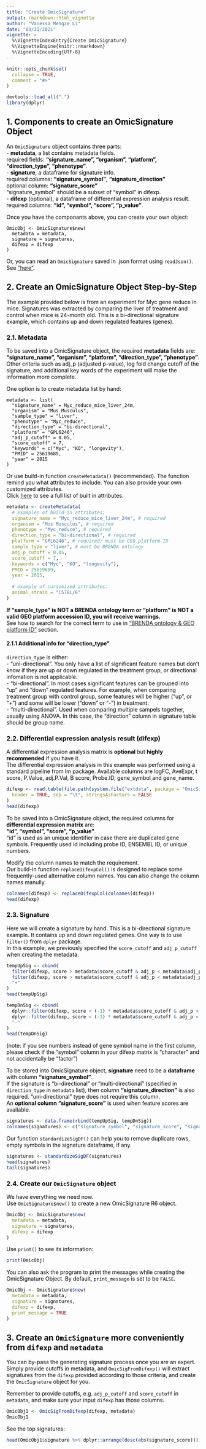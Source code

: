 ```yaml
---
title: "Create OmicSignature"
output: rmarkdown::html_vignette
author: "Vanessa Mengze Li"
date: "03/31/2021"
vignette: >
  %\VignetteIndexEntry{Create OmicSignature}
  %\VignetteEngine{knitr::rmarkdown}
  %\VignetteEncoding{UTF-8}
---
```


```r
knitr::opts_chunk$set(
  collapse = TRUE,
  comment = "#>"
)
```

```r
devtools::load_all(".")
library(dplyr)
```
<font color = "#000000">

## 1. Components to create an OmicSignature Object 
An `OmicSignature` object contains three parts:  
 - **metadata**, a list contains metadata fields.  
  required fields: **"signature_name", "organism", "platform", "direction_type", "phenotype"**.  
 - **signature**, a dataframe for signature info.  
  required columns: **"signature_symbol"**, **"signature_direction"**  
  optional column: **"signature_score"**  
  "signature_symbol" should be a subset of "symbol" in difexp.  
 - **difexp** (optional), a dataframe of differential expression analysis result.  
  required columns: **"id", "symbol", "score", "p_value"**.  

Once you have the componants above, you can create your own object:  
```
OmicObj <- OmicSignature$new(
  metadata = metadata,
  signature = signatures,
  difexp = difexp
)
```

Or, you can read an `OmicSignature` saved in .json format using `readJson()`. See ["here"](https://montilab.github.io/OmicSignature/articles/FunOmS.html). 

## 2. Create an OmicSignature Object Step-by-Step
The example provided below is from an experiment for Myc gene reduce in mice. 
Signatures was extracted by comparing the liver of treatment and control when 
mice is 24-month old. This is a bi-directional signature example, which contains 
up and down regulated features (genes).

### 2.1. Metadata
To be saved into a OmicSignature object, the required **metadata** fields are:  
**"signature_name", "organism", "platform", "direction_type", "phenotype"**.  
Other criteria such as adj_p (adjusted p-value), log fold change cutoff of 
the signature, and additional key words of the experiment will make the information more complete.  

One option is to create metadata list by hand:

```
metadata <- list(
  "signature_name" = Myc_reduce_mice_liver_24m,
  "organism" = "Mus Musculus",
  "sample_type" = "liver",
  "phenotype" = "Myc_reduce",
  "direction_type" = "bi-directional",
  "platform" = "GPL6246",
  "adj_p_cutoff" = 0.05,
  "score_cutoff" = 7,
  "keywords" = c("Myc", "KO", "longevity"),
  "PMID" = 25619689,
  "year" = 2015
)
```

Or use build-in function `createMetadata()` (recommended). The function remind 
you what attributes to include. You can also provide your own customized attributes.  
Click [here](https://montilab.github.io/OmicSignature/reference/createMetadata.html) 
to see a full list of built in attributes.  
```r
metadata <- createMetadata(
  # examples of build-in attributes:
  signature_name = "Myc_reduce_mice_liver_24m", # required
  organism = "Mus Musculus", # required
  phenotype = "Myc_reduce", # required
  direction_type = "bi-directional", # required
  platform = "GPL6246", # required; must be GEO platform ID
  sample_type = "liver", # must be BRENDA ontology
  adj_p_cutoff = 0.05,
  score_cutoff = 7,
  keywords = c("Myc", "KO", "longevity"),
  PMID = 25619689,
  year = 2015,
  
  # example of cursomized attributes:
  animal_strain = "C57BL/6"
)
```

**If "sample_type" is NOT a BRENDA ontology term or "platform" is NOT a valid GEO platform accession ID, you will receive warnings.**  
See how to search for the correct term to use in ["BRENDA ontology & GEO platform ID"](https://montilab.github.io/OmicSignature/articles/BRENDA.html) section.  

#### 2.1.1 Additional info for "direction_type"
`direction_type` is either:  
 - "uni-directional". You only have a list of significant feature names but don't know if they are up or down regulated in the treatment group, or directional infomation is not applicable.  
 - "bi-directional". In most cases significant features can be grouped into "up" and "down" regulated features. For example, when comparing treatment group with control group, some features will be higher ("up", or "+") and some will be lower ("down" or "-") in treatment.  
 - "multi-directional". Used when comparing multiple sampels together, usually using ANOVA. In this case, the "direction" column in signature table should be group name.  

### 2.2. Differential expression analysis result (difexp)
A differential expression analysis matrix is **optional** but **highly recommended** if you have it.  
The differential expression analysis in this example was performed using a standard 
pipeline from lm package. Available columns are logFC, AveExpr, t score, P.Value, 
adj.P.Val, B score, Probe.ID, gene_symbol and gene_name.  

```r
difexp <- read.table(file.path(system.file("extdata", package = "OmicSignature"), "difmatrix_Myc_mice_liver_24m_raw.txt"),
  header = TRUE, sep = "\t", stringsAsFactors = FALSE
)
head(difexp)
```
To be saved into a OmicSignature object, the required columns for
**differential expression matrix** are:  
**"id", "symbol", "score", "p_value"**.  
"id" is used as an unique identifier in case there are duplicated gene symbols. Frequently used id including probe ID, ENSEMBL ID, or unique numbers.  

Modify the column names to match the requirement.  
Our build-in function `replaceDifexpCol()` is designed to replace some 
frequently-used alternative column names. You can also change the column names manully.
```r
colnames(difexp) <- replaceDifexpCol(colnames(difexp))
head(difexp)
```


### 2.3. Signature 
Here we will create a signature by hand. This is a bi-directional signature example. 
It contains up and down regulated genes. One way is to use `filter()` from `dplyr` package.  
In this example, we previously specified the `score_cutoff` and `adj_p_cutoff` 
when creating the metadata. 
```r
tempUpSig <- cbind(
  filter(difexp, score > metadata$score_cutoff & adj_p < metadata$adj_p_cutoff) %>% pull(symbol),
  filter(difexp, score > metadata$score_cutoff & adj_p < metadata$adj_p_cutoff) %>% pull(score),
  "+"
)
head(tempUpSig)

tempDnSig <- cbind(
  dplyr::filter(difexp, score < (-1) * metadata$score_cutoff & adj_p < metadata$adj_p_cutoff) %>% pull(symbol),
  dplyr::filter(difexp, score < (-1) * metadata$score_cutoff & adj_p < metadata$adj_p_cutoff) %>% pull(score),
  "-"
)
head(tempDnSig)
```
(note: if you see numbers instead of gene symbol name in the first column, please check if the "symbol" column in your difexp matrix is "character" and not accidentally be "factor")  


To be stored into OmicSignature object, **signature** need to be a **dataframe** with column **"signature_symbol"**.  
If the signature is "bi-directional" or "multi-directional" (specified in 
`direction_type` in `metadata` list), then column **"signature_direction"** is 
also required. "uni-directional" type does not require this column.  
An **optional column "signature_score"** is used when feature scores are available.  

```r
signatures <- data.frame(rbind(tempUpSig, tempDnSig))
colnames(signatures) <- c("signature_symbol", "signature_score", "signature_direction")
```

Our function `standardizeSigDF()` can help you to remove duplicate rows, empty symbols in the signature dataframe, if any.
```r
signatures <- standardizeSigDF(signatures)
head(signatures)
tail(signatures)
```


### 2.4. Create our `OmicSignature` object
We have everything we need now.  
Use `OmicSignature$new()` to create a new OmicSignature R6 object.  
```r
OmicObj <- OmicSignature$new(
  metadata = metadata,
  signature = signatures,
  difexp = difexp
)
```

Use `print()` to see its information:
```r
print(OmicObj)
```

You can also ask the program to print the messages while creating the 
OmicSignature Object. By default, `print_message` is set to be `FALSE`.
```r
OmicObj <- OmicSignature$new(
  metadata = metadata,
  signature = signatures,
  difexp = difexp,
  print_message = TRUE
)
```


## 3. Create an `OmicSignature` more conveniently from `difexp` and `metadata`
You can by-pass the generating signature process once you are an expert. Simply provide 
cutoffs in metadata, and `OmicSigFromDifexp()` will extract signatures from the 
`difexp` provided according to those criteria, and create the `OmicSignature` object for you.  

Remember to provide cutoffs, e.g. `adj_p_cutoff` and `score_cutoff` in `metadata`, 
and make sure your input `difexp` has those columns.  

```r
OmicObj1 <- OmicSigFromDifexp(difexp, metadata)
OmicObj1
```

See the top signatures: 
```r
head(OmicObj1$signature %>% dplyr::arrange(desc(abs(signature_score))))
```

</font>
--
